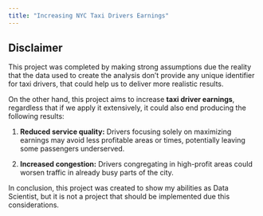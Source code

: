 ```yaml
---
title: "Increasing NYC Taxi Drivers Earnings"
---
```


## Disclaimer 

This project was completed by making strong assumptions due the reality that the data used to create the analysis don't provide any unique identifier for taxi drivers, that could help us to deliver more realistic results.

On the other hand, this project aims to increase **taxi driver earnings**, regardless that if we apply it extensively, it could also end producing the following results:

1.  **Reduced service quality:** Drivers focusing solely on maximizing earnings may avoid less profitable areas or times, potentially leaving some passengers underserved.

2.  **Increased congestion:** Drivers congregating in high-profit areas could worsen traffic in already busy parts of the city.

In conclusion, this project was created to show my abilities as Data Scientist, but it is not a project that should be implemented due this considerations.
